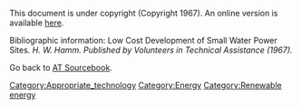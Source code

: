 This document is under copyright (Copyright 1967). An online version is available [http://www.cd3wd.com/cd3wd_40/JF/JF_VE/BIG/22-513.pdf here].

Bibliographic information: Low Cost Development of Small Water Power Sites. ''H. W. Hamm. Published by Volunteers in Technical Assistance (1967).''

Go back to [[AT Sourcebook]].
[[Category:Appropriate_technology]]
[[Category:Energy]]
[[Category:Renewable energy]]
